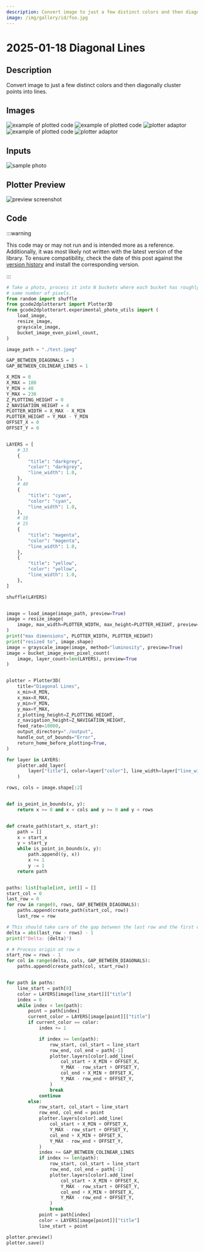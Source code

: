 ```yaml
---
description: Convert image to just a few distinct colors and then diagonally cluster points into lines.
image: /img/gallery/id/foo.jpg
---
```


# 2025-01-18 Diagonal Lines

## Description

Convert image to just a few distinct colors and then diagonally cluster points into lines.

## Images

![example of plotted code](/img/gallery/2025_01_18_diagonal_lines/example1.avif)
![example of plotted code](/img/gallery/2025_01_18_diagonal_lines/example2.avif)
![plotter adaptor](/img/gallery/2025_01_18_diagonal_lines/example3.avif)
![example of plotted code](/img/gallery/2025_01_18_diagonal_lines/example4.avif)
![plotter adaptor](/img/gallery/2025_01_18_diagonal_lines/example5.avif)


## Inputs

![sample photo](/img/gallery/2025_01_18_diagonal_lines/input.jpg)

## Plotter Preview

![preview screenshot](/img/gallery/2025_01_18_diagonal_lines/preview.png)


## Code

:::warning

This code may or may not run and is intended more as a reference. Additionally, it was most likely not written with the latest version of the library. To ensure compatibility, check the date of this post against the [version history](https://pypi.org/project/gcode2dplotterart/#history) and install the corresponding version.

:::

```python
# Take a photo, process it into N buckets where each bucket has roughly the 
# same number of pixels.
from random import shuffle
from gcode2dplotterart import Plotter3D
from gcode2dplotterart.experimental_photo_utils import (
    load_image,
    resize_image,
    grayscale_image,
    bucket_image_even_pixel_count,
)

image_path = "./test.jpeg"

GAP_BETWEEN_DIAGONALS = 3
GAP_BETWEEN_COLINEAR_LINES = 1

X_MIN = 0
X_MAX = 180
Y_MIN = 40
Y_MAX = 230
Z_PLOTTING_HEIGHT = 0
Z_NAVIGATION_HEIGHT = 4
PLOTTER_WIDTH = X_MAX - X_MIN
PLOTTER_HEIGHT = Y_MAX - Y_MIN
OFFSET_X = 0
OFFSET_Y = 0


LAYERS = [
    # 33
    {
        "title": "darkgrey",
        "color": "darkgrey",
        "line_width": 1.0,
    },
    # 40
    {
        "title": "cyan",
        "color": "cyan",
        "line_width": 1.0,
    },
    # 18
    # 15
    {
        "title": "magenta",
        "color": "magenta",
        "line_width": 1.0,
    },
    {
        "title": "yellow",
        "color": "yellow",
        "line_width": 1.0,
    },
]

shuffle(LAYERS)


image = load_image(image_path, preview=True)
image = resize_image(
    image, max_width=PLOTTER_WIDTH, max_height=PLOTTER_HEIGHT, preview=True
)
print("max dimensions", PLOTTER_WIDTH, PLOTTER_HEIGHT)
print("resized to", image.shape)
image = grayscale_image(image, method="luminosity", preview=True)
image = bucket_image_even_pixel_count(
    image, layer_count=len(LAYERS), preview=True
)


plotter = Plotter3D(
    title="Diagonal Lines",
    x_min=X_MIN,
    x_max=X_MAX,
    y_min=Y_MIN,
    y_max=Y_MAX,
    z_plotting_height=Z_PLOTTING_HEIGHT,
    z_navigation_height=Z_NAVIGATION_HEIGHT,
    feed_rate=10000,
    output_directory="./output",
    handle_out_of_bounds="Error",
    return_home_before_plotting=True,
)

for layer in LAYERS:
    plotter.add_layer(
        layer["title"], color=layer["color"], line_width=layer["line_width"]
    )

rows, cols = image.shape[:2]


def is_point_in_bounds(x, y):
    return x >= 0 and x < cols and y >= 0 and y < rows


def create_path(start_x, start_y):
    path = []
    x = start_x
    y = start_y
    while is_point_in_bounds(x, y):
        path.append((y, x))
        x += 1
        y -= 1
    return path


paths: list[tuple[int, int]] = []
start_col = 0
last_row = 0
for row in range(0, rows, GAP_BETWEEN_DIAGONALS):
    paths.append(create_path(start_col, row))
    last_row = row

# This should take care of the gap between the last row and the first column.
delta = abs(last_row - rows) - 1
print(f"Delta: {delta}")

# # Process origin at row n
start_row = rows - 1
for col in range(delta, cols, GAP_BETWEEN_DIAGONALS):
    paths.append(create_path(col, start_row))


for path in paths:
    line_start = path[0]
    color = LAYERS[image[line_start]]["title"]
    index = 0
    while index < len(path):
        point = path[index]
        current_color = LAYERS[image[point]]["title"]
        if current_color == color:
            index += 1

            if index >= len(path):
                row_start, col_start = line_start
                row_end, col_end = path[-1]
                plotter.layers[color].add_line(
                    col_start + X_MIN + OFFSET_X,
                    Y_MAX - row_start + OFFSET_Y,
                    col_end + X_MIN + OFFSET_X,
                    Y_MAX - row_end + OFFSET_Y,
                )
                break
            continue
        else:
            row_start, col_start = line_start
            row_end, col_end = point
            plotter.layers[color].add_line(
                col_start + X_MIN + OFFSET_X,
                Y_MAX - row_start + OFFSET_Y,
                col_end + X_MIN + OFFSET_X,
                Y_MAX - row_end + OFFSET_Y,
            )
            index += GAP_BETWEEN_COLINEAR_LINES
            if index >= len(path):
                row_start, col_start = line_start
                row_end, col_end = path[-1]
                plotter.layers[color].add_line(
                    col_start + X_MIN + OFFSET_X,
                    Y_MAX - row_start + OFFSET_Y,
                    col_end + X_MIN + OFFSET_X,
                    Y_MAX - row_end + OFFSET_Y,
                )
                break
            point = path[index]
            color = LAYERS[image[point]]["title"]
            line_start = point

plotter.preview()
plotter.save()

```